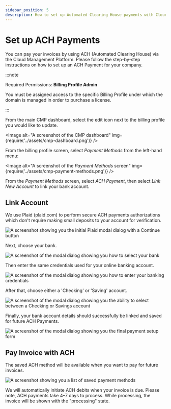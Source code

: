 ```yaml
---
sidebar_position: 5
description: How to set up Automated Clearing House payments with Cloud Management Platform
---
```


# Set up ACH Payments

You can pay your invoices by using ACH (Automated Clearing House) via the Cloud Management Platform. Please follow the step-by-step instructions on how to set up an ACH Payment for your company.

:::note

Required Permissions: **Billing Profile Admin**

You must be assigned access to the specific Billing Profile under which the domain is managed in order to purchase a license.

:::

From the main CMP dashboard, select the edit icon next to the billing profile you would like to update.


<Image
  alt="A screenshot of the CMP dashboard"
  img={require('../assets/cmp-dashboard.png')}
/>

From the billing profile screen, select _Payment Methods_ from the left-hand menu:

<Image
  alt="A screenshot of the _Payment Methods_ screen"
  img={require('../assets/cmp-payment-methods.png')}
/>

From the _Payment Methods_ screen, select _ACH Payment_, then select _Link New Account_ to link your bank account.

## Link Account

We use Plaid (plaid.com) to perform secure ACH payments authorizations which don't require making small deposits to your account for verification.

![A screenshot showing you the initial Plaid modal dialog with a Continue button](../assets/cmp-ach-2.png)

Next, choose your bank.

![A screenshot of the modal dialog showing you how to select your bank](../assets/cmp-ach-3.png)

Then enter the same credentials used for your online banking account.

![A screenshot of the modal dialog showing you how to enter your banking credentials](../assets/cmp-ach-4.png)

After that, choose either a 'Checking' or 'Saving' account.

![A screenshot of the modal dialog showing you the ability to select between a Checking or Savings account](../assets/cmp-ach-6.png)

Finally, your bank account details should successfully be linked and saved for future ACH Payments.

![A screenshot of the modal dialog showing you the final payment setup form](../assets/cmp-ach-7.png)

## Pay Invoice with ACH

The saved ACH method will be available when you want to pay for future invoices.

![A screenshot showing you a list of saved payment methods](../assets/cmp-ach-8.png)

We will automatically initiate ACH debits when your invoice is due. Please note, ACH payments take 4&ndash;7 days to process. While processing, the invoice will be shown with the "processing" state.

<!--
## Manually set up ACH payments

There are some edge cases where our ACH verification process doesn't work properly, such as when you have a Wells Fargo or Bank of America account with two-factor authentication enabled.

To manually set up ACH payments, open a support ticket under the "Billing" category, and provide the following information:

* Routing number
* Account number
* Account holder name
* Account holder type (individual or company)

Once we have this information, we will send two small deposits for verification purposes. Typically, these deposits take 1&ndash;2 business days to appear on your online statement.

The statement has a description that includes AMTS followed by the two deposit amounts. To validate your bank account information, follow up on the support ticket with this AMTS description once you see the deposits.
-->
